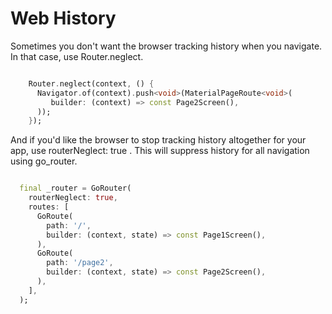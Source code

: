 # Web History

Sometimes you don't want the browser tracking history when you navigate. In that case, use Router.neglect.


```dart

    Router.neglect(context, () {
      Navigator.of(context).push<void>(MaterialPageRoute<void>(
         builder: (context) => const Page2Screen(),
      ));
    });

```


And if you'd like the browser to stop tracking history altogether for your app, use routerNeglect: true .  This
will suppress history for all navigation using go_router.



```dart

  final _router = GoRouter(
    routerNeglect: true,
    routes: [
      GoRoute(
        path: '/',
        builder: (context, state) => const Page1Screen(),
      ),
      GoRoute(
        path: '/page2',
        builder: (context, state) => const Page2Screen(),
      ),
    ],
  );

```

